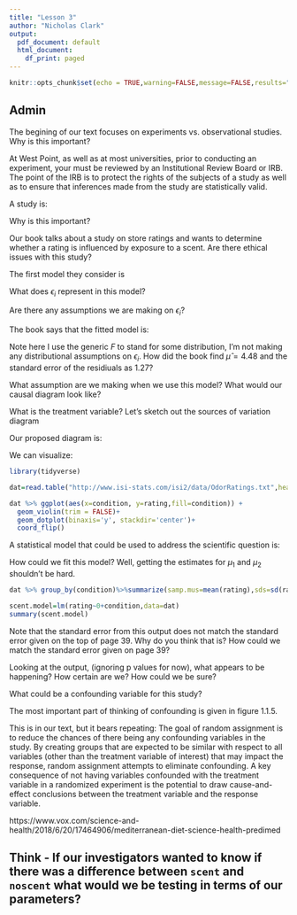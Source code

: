 ```yaml
---
title: "Lesson 3"
author: "Nicholas Clark"
output:
  pdf_document: default
  html_document:
    df_print: paged
---
```


```r
knitr::opts_chunk$set(echo = TRUE,warning=FALSE,message=FALSE,results="show",fig.show="show")
```

## Admin

\vspace{.3in}

The begining of our text focuses on experiments vs. observational studies.  Why is this important?

\vspace{.3in}

At West Point, as well as at most universities, prior to conducting an experiment, your \textbf{study protocol} must be reviewed by an Institutional Review Board or IRB.  The point of the IRB is to protect the rights of the subjects of a study as well as to ensure that inferences made from the study are statistically valid.

A \textbf{double blind} study is:

\vspace{.4in}

Why is this important?

\vspace{.5in}

Our book talks about a study on store ratings and wants to determine whether a rating is influenced by exposure to a scent.  Are there ethical issues with this study?

\vspace{.3in}


The first model they consider is

\begin{align*}
i &= \mbox{ Student}\\
y_i & = \mbox{rating of student }i\\
y_i & = \mu + \epsilon_i
\end{align*}

What does $\epsilon_i$ represent in this model?

\vspace{1.3in}

Are there any assumptions we are making on $\epsilon_i$?

\vspace{.5in}

The book says that the fitted model is:

\begin{align*}
y_i &= 4.48 + \epsilon_i\\
\epsilon_i & \sim F(0,1.27)
\end{align*}

Note here I use the generic $F$ to stand for some distribution, I'm not making any distributional assumptions on $\epsilon_i$.  How did the book find $\hat{\mu}=4.48$ and the standard error of the residiuals as 1.27?

\vspace{1.5in}

What assumption are we making when we use this model?  What would our causal diagram look like?

\vspace{.5in}

What is the treatment variable?  Let's sketch out the sources of variation diagram

\vspace{1.4in}

Our proposed diagram is:

\vspace{1.in}

We can visualize:

```r
library(tidyverse)

dat=read.table("http://www.isi-stats.com/isi2/data/OdorRatings.txt",header=T)

dat %>% ggplot(aes(x=condition, y=rating,fill=condition)) + 
  geom_violin(trim = FALSE)+
  geom_dotplot(binaxis='y', stackdir='center')+
  coord_flip()
```


A statistical model that could be used to address the scientific question is:

\vspace{1.5in}


How could we fit this model?  Well, getting the estimates for $\mu_1$ and $\mu_2$ shouldn't be hard.

```r
dat %>% group_by(condition)%>%summarize(samp.mus=mean(rating),sds=sd(rating))

```


```r

scent.model=lm(rating~0+condition,data=dat)
summary(scent.model)
```

Note that the standard error from this output does not match the standard error given on the top of page 39.  Why do you think that is?  How could we match the standard error given on page 39?

\vspace{1.5in}

Looking at the output, (ignoring p values for now), what appears to be happening?  How certain are we?  How could we be sure?

\vspace{.5in}

What could be a confounding variable for this study?

\vspace{.5in}

The most important part of thinking of confounding is given in figure 1.1.5.

\vspace{.5in}

This is in our text, but it bears repeating: The goal of random assignment is to reduce the chances of there being any confounding variables in the study. By creating groups that are expected to be similar with respect to all variables (other than the treatment variable of interest) that may impact the response, random assignment attempts to eliminate confounding. A key consequence of not having variables confounded with the treatment variable in a randomized experiment is the potential to draw cause-and-effect conclusions between the treatment variable and the response variable.


https://www.vox.com/science-and-health/2018/6/20/17464906/mediterranean-diet-science-health-predimed

## Think - If our investigators wanted to know if there was a difference between `scent` and `noscent` what would we be testing in terms of our parameters?


